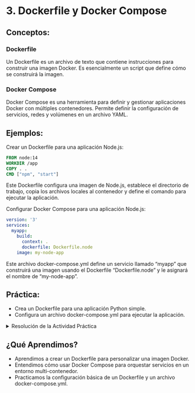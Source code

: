 # 3. Dockerfile y Docker Compose

## Conceptos:

### Dockerfile

Un Dockerfile es un archivo de texto que contiene instrucciones para construir una imagen Docker. Es esencialmente un script que define cómo se construirá la imagen.

### Docker Compose

Docker Compose es una herramienta para definir y gestionar aplicaciones Docker con múltiples contenedores. Permite definir la configuración de servicios, redes y volúmenes en un archivo YAML.

## Ejemplos:

Crear un Dockerfile para una aplicación Node.js:

``` dockerfile
FROM node:14
WORKDIR /app
COPY . .
CMD ["npm", "start"]
```
Este Dockerfile configura una imagen de Node.js, establece el directorio de trabajo, copia los archivos locales al contenedor y define el comando para ejecutar la aplicación.

Configurar Docker Compose para una aplicación Node.js:

``` yaml
version: '3'
services:
  myapp:
    build:
      context: .
      dockerfile: Dockerfile.node
    image: my-node-app
```
Este archivo docker-compose.yml define un servicio llamado "myapp" que construirá una imagen usando el Dockerfile "Dockerfile.node" y le asignará el nombre de "my-node-app".

## Práctica:

- Crea un Dockerfile para una aplicación Python simple.
- Configura un archivo docker-compose.yml para ejecutar la aplicación.

<details>
<summary>Resolución de la Actividad Práctica</summary>

Ejemplo de Dockerfile (nombre: Dockerfile.python):

``` dockerfile
FROM python:3.9
WORKDIR /app
COPY . .
CMD ["python", "app.py"]
```
Ejemplo de docker-compose.yml:

``` yaml
version: '3'
services:
  myapp:
    build:
      context: .
      dockerfile: Dockerfile.python
    image: my-python-app
```
</details>

## ¿Qué Aprendimos?

- Aprendimos a crear un Dockerfile para personalizar una imagen Docker.
- Entendimos cómo usar Docker Compose para orquestar servicios en un entorno multi-contenedor.
- Practicamos la configuración básica de un Dockerfile y un archivo docker-compose.yml.